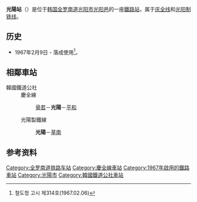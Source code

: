 {{朝鮮半島車站資訊
|公司色 = #0066b3
|文字色 = 
|站名 = 光陽站<br />{{lang|en|Gwangyang}}
|圖片 = Gwangyang Station 20160815 145452.jpg
|pxl = 
|圖片說明 =
|車站編號 = 
|前一站1 = [[骨若站|骨若]]
|前一站距離1 = 6.8
|後一站距離1 = 3.7
|後一站1 = [[平和站|平和]]
|距離1 =160.3
|起點站1 = [[三浪津站|三浪津]]
|所屬路線1 = [[庆全线|庆全线]]
|前一站2 = 
|前一站距離2 = 
|後一站距離2 = 6.4
|後一站2 = [[草南站|草南]]
|距離2 =0.0
|起點站2 = 光陽
|所屬路線2 = [[光陽製鐵線|光陽製鐵線]]
|諺文 = 광양역
|朝鮮漢字 = 光陽驛
|文觀部式 = Gwangyang-yeok 
|馬-賴式 = Gwangyang-yŏk
|副站名 = 
|停站路線數 = 2
|所屬公司 = [[韩国铁道公社|韩国铁道公社]]
|所在地 =[[全罗南道|全罗南道]][[光阳市|光阳市]][[光阳邑|光阳邑]]
|車站構造 = 地面車站
|月台配置 = 1面2线
|啟用年月日 =1967年2月9日 
|廢站年月日 = 
|上下車人次 =
|統計年度 =
|轉車 = 
|備註 = 
|全寬備註 = 
}}

'''光陽站'''（{{kor|諺=광양역|漢=光陽驛|羅=Gwangyang yeok|f=y}}）是位于[[韩国|韩国]][[全罗南道|全罗南道]][[光阳市|光阳市]][[光阳邑|光阳邑]]的一座[[鐵路站|鐵路站]]，属于[[庆全线|庆全线]]和[[光阳制铁线|光阳制铁线]]。

== 历史 ==
*1967年2月9日 - 落成使用<ref>철도청 고시 제314호(1967.02.06)</ref>。

== 相鄰車站 ==
;韓國鐵道公社
:慶全線
::[[骨若站|骨若]]－'''光陽'''－[[平和站|平和]]
:光陽製鐵線
::'''光陽'''－[[草南站|草南]]

== 参考资料 ==
{{reflist}}

{{庆全线}}
{{光陽製鐵線}}
{{无穷花号}}

[[Category:全罗南道铁路车站|Category:全罗南道铁路车站]]
[[Category:慶全線車站|Category:慶全線車站]]
[[Category:1967年啟用的鐵路車站|Category:1967年啟用的鐵路車站]]
[[Category:光陽市|Category:光陽市]]
[[Category:韓國鐵道公社車站|Category:韓國鐵道公社車站]]